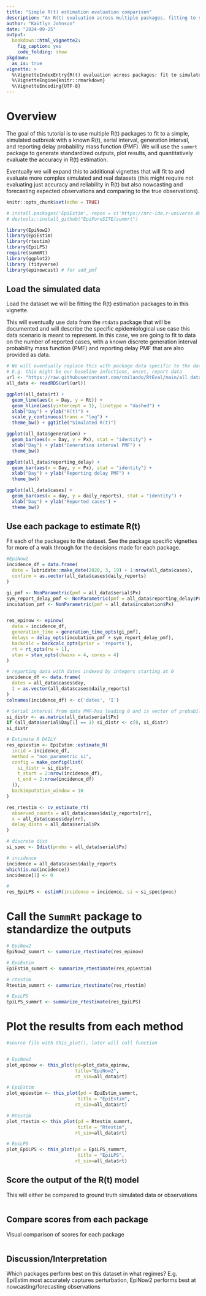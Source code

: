 ```yaml
---
title: "Simple R(t) estimation evaluation comparison"
description: "An R(t) evaluation across multiple packages, fitting to simulated data, standardizing outputs, and evaluating outputs"
author: "Kaitlyn Johnson"
date: "2024-09-25"
output:
  bookdown::html_vignette2:
    fig_caption: yes
    code_folding: show
pkgdown:
  as_is: true
vignette: >
  %\VignetteIndexEntry{R(t) evaluation across packages: fit to simulated data with known reports}
  %\VignetteEngine{knitr::rmarkdown}
  %\VignetteEncoding{UTF-8}
---
```


# Overview

The goal of this tutorial is to use multiple R(t) packages to fit to a simple, simulated outbreak
with a known R(t), serial interval, generation interval, and reporting delay probability mass function
(PMF). We will use the `summrt` package to generate standardized outputs, plot results, and 
quantitatively evaluate the accuracy in R(t) estimation.

Eventually we will expand this to additional vignettes that will fit to and evaluate more complex
simulated and real datasets (this might require not evaluating just accuracy and reliability
in R(t) but also nowcasting and forecasting expected observations and comparing to 
the true observations). 
```r
knitr::opts_chunk$set(echo = TRUE)

# install.packages('EpiEstim', repos = c('https://mrc-ide.r-universe.dev', 'https://cloud.r-project.org'))
# devtools::install_github("EpiForeSITE/summrt")

library(EpiNow2)
library(EpiEstim)
library(rtestim)
library(EpiLPS)
require(summRt)
library(ggplot2)
library (tidyverse)
library(epinowcast) # for add_pmf
```

## Load the simulated data

Load the dataset we will be fitting the R(t) estimation packages
to in this vignette.

This will eventually use data from the `rtdata` package that will be documented and
will describe the specific epidemiological use case this
data scenario is meant to represent. In this case, we are going to fit to data 
on the number of reported cases, with a known discrete generation interval probability
mass function (PMF) and reporting delay PMF that are also provided as data.

```r
# We will eventually replace this with package data specific to the dataset. 
# E.g. this might be our baseline infections, onset, report data
url <- "https://raw.githubusercontent.com/cmilando/RtEval/main/all_data.RDS"
all_data <- readRDS(url(url))

ggplot(all_data$rt) + 
  geom_line(aes(x = Day, y = Rt)) +
  geom_hline(aes(yintercept = 1), linetype = "dashed") + 
  xlab("Day") + ylab("R(t)") + 
  scale_y_continuous(trans = "log") + 
  theme_bw() + ggtitle("Simulated R(t)")

ggplot(all_data$generation) +
  geom_bar(aes(x = Day, y = Px), stat = "identity") + 
  xlab("Day") + ylab("Generation interval PMF") +
  theme_bw() 

ggplot(all_data$reporting_delay) +
  geom_bar(aes(x = Day, y = Px), stat = "identity") +
  xlab("Day") + ylab("Reporting delay PMF") +
  theme_bw()

ggplot(all_data$cases) +
  geom_bar(aes(x = day, y = daily_reports), stat = "identity") +
  xlab("Day") + ylab("Reported cases") + 
  theme_bw()
```


## Use each package to estimate R(t)

Fit each of the packages to the dataset. See the package specific vignettes for more
of a walk through for the decisions made for each package. 

```r

#EpiNow2
incidence_df = data.frame(
  date = lubridate::make_date(2020, 3, 19) + 1:nrow(all_data$cases),
  confirm = as.vector(all_data$cases$daily_reports)
)

gi_pmf <- NonParametric(pmf = all_data$serial$Px)
sym_report_delay_pmf <- NonParametric(pmf = all_data$reporting_delay$Px)
incubation_pmf <- NonParametric(pmf = all_data$incubation$Px)


res_epinow <- epinow(
  data = incidence_df,
  generation_time = generation_time_opts(gi_pmf),
  delays = delay_opts(incubation_pmf + sym_report_delay_pmf),
  backcalc = backcalc_opts(prior = 'reports'),
  rt = rt_opts(rw = 1),
  stan = stan_opts(chains = 4, cores = 4)
)

```

```r
# reporting data with dates indexed by integers starting at 0
incidence_df <- data.frame(
  dates = all_data$cases$day,
  I = as.vector(all_data$cases$daily_reports)
)
colnames(incidence_df) <- c('dates', 'I')

# Serial interval from data PMF-has leading 0 and is vector of probabilities
si_distr <- as.matrix(all_data$serial$Px)
if (all_data$serial$Day[1] == 1) si_distr <- c(0, si_distr)
si_distr

# Estimate R DAILY
res_epiestim <- EpiEstim::estimate_R(
  incid = incidence_df,
  method = "non_parametric_si",
  config = make_config(list(
    si_distr = si_distr,
    t_start = 2:nrow(incidence_df),
    t_end = 2:nrow(incidence_df)
  )),
  backimputation_window = 10
)

```

```r
res_rtestim <- cv_estimate_rt(
  observed_counts = all_data$cases$daily_reports[rr],
  x = all_data$cases$day[rr],
  delay_distn = all_data$serial$Px
)

```

```r
# discrete dist
si_spec <- Idist(probs = all_data$serial$Px)

# incidence
incidence = all_data$cases$daily_reports
which(is.na(incidence))
incidence[1] <- 0

#
res_EpiLPS <- estimR(incidence = incidence, si = si_spec$pvec)

```

# Call the `SummRt` package to standardize the outputs 
```r
# EpiNow2
EpiNow2_summrt <- summarize_rtestimate(res_epinow)

# EpiEstim
EpiEstim_summrt <- summarize_rtestimate(res_epiestim)

# rtestim
Rtestim_summrt <- summarize_rtestimate(res_rtestim)

# EpiLPS
EpiLPS_summrt <- summarize_rtestimate(res_EpiLPS)

```

# Plot the results from each method

```r
#source file with this_plot(), later will call function


# EpiNow2
plot_epinow <- this_plot(pd=plot_data_epinow,
                         title="EpiNow2",
                         rt_sim=all_data$rt)

# EpiEstim
plot_epiestim <- this_plot(pd = EpiEstim_summrt, 
                          title = "EpiEstim",
                         rt_sim=all_data$rt)

# Rtestim
plot_rtestim <- this_plot(pd = Rtestim_summrt, 
                          title = "Rtestim",
                         rt_sim=all_data$rt)

# EpiLPS
plot_EpiLPS <- this_plot(pd = EpiLPS_summrt, 
                          title = "EpiLPS",
                         rt_sim=all_data$rt)

```

## Score the output of the R(t) model
This will either be compared to ground truth simulated data or
observations 
```r
```

## Compare scores from each package
Visual comparison of scores for each package
```r
```

## Discussion/Interpretation
Which packages perform best on this dataset in what regimes? 
E.g. EpiEstim most accurately captures perturbation,
EpiNow2 performs best at nowcasting/forecasting observations

